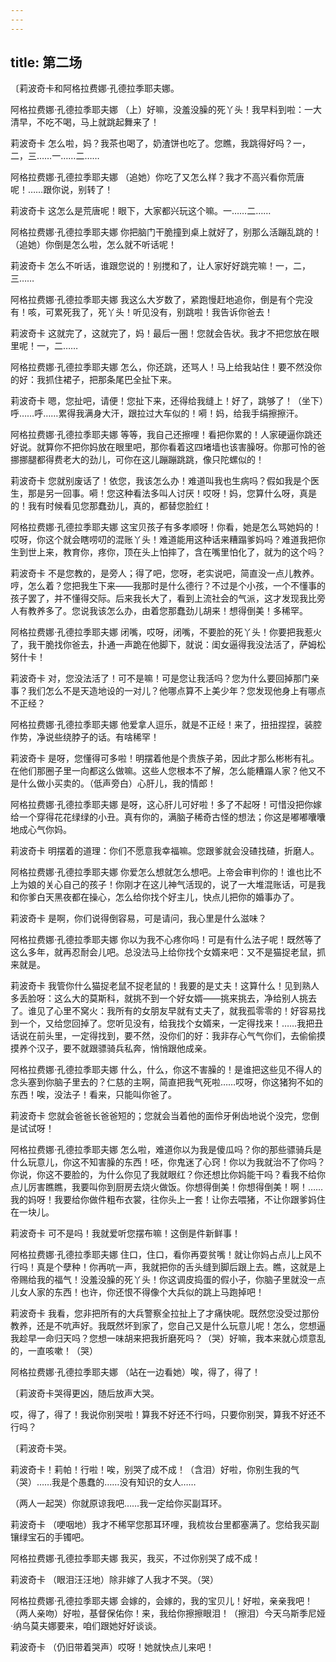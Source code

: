 ```yaml
---
---
---
```

title: 第二场
---




〔莉波奇卡和阿格拉费娜·孔德拉季耶夫娜。





阿格拉费娜·孔德拉季耶夫娜 （上）好嘛，没羞没臊的死丫头！我早料到啦：一大清早，不吃不喝，马上就跳起舞来了！

莉波奇卡 怎么啦，妈？我茶也喝了，奶渣饼也吃了。您瞧，我跳得好吗？一，二，三……一……二……

阿格拉费娜·孔德拉季耶夫娜 （追她）你吃了又怎么样？我才不高兴看你荒唐呢！……跟你说，别转了！

莉波奇卡 这怎么是荒唐呢！眼下，大家都兴玩这个嘛。一……二……

阿格拉费娜·孔德拉季耶夫娜 你把脑门干脆撞到桌上就好了，别那么活蹦乱跳的！（追她）你倒是怎么啦，怎么就不听话呢！

莉波奇卡 怎么不听话，谁跟您说的！别搅和了，让人家好好跳完嘛！一，二，三……

阿格拉费娜·孔德拉季耶夫娜 我这么大岁数了，紧跑慢赶地追你，倒是有个完没有！咳，可累死我了，死丫头！听见没有，别跳啦！我告诉你爸去！

莉波奇卡 这就完了，这就完了，妈！最后一圈！您就会告状。我才不把您放在眼里呢！一，二……

阿格拉费娜·孔德拉季耶夫娜 怎么，你还跳，还骂人！马上给我站住！要不然没你的好：我抓住裙子，把那条尾巴全扯下来。

莉波奇卡 嗯，您扯吧，请便！您扯下来，还得给我缝上！好了，跳够了！（坐下）呼……呼……累得我满身大汗，跟拉过大车似的！嗬！妈，给我手绢擦擦汗。

阿格拉费娜·孔德拉季耶夫娜 等等，我自己还擦哩！看把你累的！人家硬逼你跳还好说。就算你不把你妈放在眼里吧，那你看着这四堵墙也该害臊呀。你那可怜的爸挪挪腿都得费老大的劲儿，可你在这儿蹦蹦跳跳，像只陀螺似的！

莉波奇卡 您就别废话了！依您，我该怎么办！难道叫我也生病吗？假如我是个医生，那是另一回事。嗬！您这种看法多叫人讨厌！哎呀！妈，您算什么呀，真是的！我有时候看见您那蠢劲儿，真的，都替您脸红！

阿格拉费娜·孔德拉季耶夫娜 这宝贝孩子有多孝顺呀！你看，她是怎么骂她妈的！哎呀，你这个就会瞎唠叨的混账丫头！难道能用这种话来糟蹋爹妈吗？难道我把你生到世上来，教育你，疼你，顶在头上怕摔了，含在嘴里怕化了，就为的这个吗？

莉波奇卡 不是您教的，是旁人；得了吧，您呀，老实说吧，简直没一点儿教养。哼，怎么着？您把我生下来——我那时是什么德行？不过是个小孩，一个不懂事的孩子罢了，并不懂得交际。后来我长大了，看到上流社会的气派，这才发现我比旁人有教养多了。您说我该怎么办，由着您那蠢劲儿胡来！想得倒美！多稀罕。

阿格拉费娜·孔德拉季耶夫娜 闭嘴，哎呀，闭嘴，不要脸的死丫头！你要把我惹火了，我干脆找你爸去，扑通一声跪在他脚下，就说：闺女逼得我没法活了，萨姆松努什卡！

莉波奇卡 对，您没法活了！可不是嘛！可是您让我活吗？您为什么要回掉那门亲事？我们怎么不是天造地设的一对儿？他哪点算不上美少年？您发现他身上有哪点不正经？

阿格拉费娜·孔德拉季耶夫娜 他爱拿人逗乐，就是不正经！来了，扭扭捏捏，装腔作势，净说些绕脖子的话。有啥稀罕！

莉波奇卡 是呀，您懂得可多啦！明摆着他是个贵族子弟，因此才那么彬彬有礼。在他们那圈子里一向都这么做嘛。这些人您根本不了解，怎么能糟蹋人家？他又不是什么做小买卖的。（低声旁白）心肝儿，我的情郎！

阿格拉费娜·孔德拉季耶夫娜 是呀，这心肝儿可好啦！多了不起呀！可惜没把你嫁给一个穿得花花绿绿的小丑。真有你的，满脑子稀奇古怪的想法；你这是嘟嘟囔囔地成心气你妈。

莉波奇卡 明摆着的道理：你们不愿意我幸福嘛。您跟爹就会没碴找碴，折磨人。

阿格拉费娜·孔德拉季耶夫娜 你爱怎么想就怎么想吧。上帝会审判你的！谁也比不上为娘的关心自己的孩子！你刚才在这儿神气活现的，说了一大堆混账话，可是我和你爹白天黑夜都在操心，怎么给你找个好主儿，快点儿把你的婚事办了。

莉波奇卡 是啊，你们说得倒容易，可是请问，我心里是什么滋味？

阿格拉费娜·孔德拉季耶夫娜 你以为我不心疼你吗！可是有什么法子呢！既然等了这么多年，就再忍耐会儿吧。总没法马上给你找个女婿来吧：又不是猫捉老鼠，抓来就是。

莉波奇卡 我管你什么猫捉老鼠不捉老鼠的！我要的是丈夫！这算什么！见到熟人多丢脸呀：这么大的莫斯科，就挑不到一个好女婿——挑来挑去，净给别人挑去了。谁见了心里不窝火：我所有的女朋友早就有丈夫了，就我孤零零的！好容易找到一个，又给您回掉了。您听见没有，给我找个女婿来，一定得找来！……我把丑话说在前头里，一定得找到，要不然，没你们的好：我非存心气气你们，去偷偷摸摸养个汉子，要不就跟骠骑兵私奔，悄悄跟他成亲。

阿格拉费娜·孔德拉季耶夫娜 什么，什么，你这不害臊的！是谁把这些见不得人的念头塞到你脑子里去的？仁慈的主啊，简直把我气死啦……哎呀，你这猪狗不如的东西！唉，没法子！看来，只能叫你爸了。

莉波奇卡 您就会爸爸长爸爸短的；您就会当着他的面伶牙俐齿地说个没完，您倒是试试呀！

阿格拉费娜·孔德拉季耶夫娜 怎么啦，难道你以为我是傻瓜吗？你的那些骠骑兵是什么玩意儿，你这不知害臊的东西！呸，你鬼迷了心窍！你以为我就治不了你吗？你说，你这不要脸的，为什么你见了我就眼红？你还想比你妈能干吗？看我不给你点儿厉害瞧瞧，我要叫你到厨房去烧火做饭。你想得倒美！你想得倒美！啊！……我的妈呀！我要给你做件粗布衣裳，往你头上一套！让你去喂猪，不让你跟爹妈住在一块儿。

莉波奇卡 可不是吗！我就爱听您摆布嘛！这倒是件新鲜事！

阿格拉费娜·孔德拉季耶夫娜 住口，住口，看你再耍贫嘴！就让你妈占点儿上风不行吗！真是个孽种！你再吭一声，我就把你的舌头缝到脚后跟上去。瞧，这就是上帝赐给我的福气！没羞没臊的死丫头！你这调皮捣蛋的假小子，你脑子里就没一点儿女人家的东西！也许，你还恨不得像个大兵似的跳上马跑掉吧！

莉波奇卡 我看，您非把所有的大兵警察全拉扯上了才痛快呢。既然您没受过那份教养，还是不吭声好。我既然坏到家了，您自己又是什么玩意儿呢！怎么，您想逼我趁早一命归天吗？您想一味胡来把我折磨死吗？（哭）好嘛，我本来就心烦意乱的，一直咳嗽！（哭）

阿格拉费娜·孔德拉季耶夫娜 （站在一边看她）唉，得了，得了！

〔莉波奇卡哭得更凶，随后放声大哭。

哎，得了，得了！我说你别哭啦！算我不好还不行吗，只要你别哭，算我不好还不行吗？

〔莉波奇卡哭。

莉波奇卡！莉帕！行啦！唉，别哭了成不成！（含泪）好啦，你别生我的气（哭）……我是个愚蠢的……没有知识的女人……

（两人一起哭）你就原谅我吧……我一定给你买副耳环。

莉波奇卡 （哽咽地）我才不稀罕您那耳环哩，我梳妆台里都塞满了。您给我买副镶绿宝石的手镯吧。

阿格拉费娜·孔德拉季耶夫娜 我买，我买，不过你别哭了成不成！

莉波奇卡 （眼泪汪汪地）除非嫁了人我才不哭。（哭）

阿格拉费娜·孔德拉季耶夫娜 会嫁的，会嫁的，我的宝贝儿！好啦，亲亲我吧！（两人亲吻）好啦，基督保佑你！来，我给你擦擦眼泪！（擦泪）今天乌斯季尼娅·纳乌莫夫娜要来，咱们跟她好好谈谈。

莉波奇卡 （仍旧带着哭声）哎呀！她就快点儿来吧！